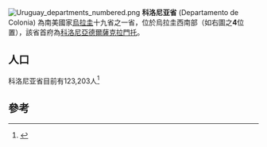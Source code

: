 [[File:Uruguay_departments_numbered.png|right]]
'''科洛尼亚省''' (Departamento de Colonia) 為南美國家[[烏拉圭|烏拉圭]]十九省之一省，位於烏拉圭西南部（如右圖之'''4'''位置），該省首府為[[科洛尼亞德爾薩克拉門托|科洛尼亞德爾薩克拉門托]]。

==人口==
科洛尼亚省目前有123,203人<ref name=pop>{{cite web |url=http://www.ine.gub.uy/censos2011/resultadosfinales/colonia.html |title=Censos 2011 Colonia (needs flash plugin) |date=2012 |publisher=INE |accessdate=25 August 2012 |archive-date=2012-09-01 |archive-url=https://web.archive.org/web/20120901030537/http://www.ine.gub.uy/censos2011/resultadosfinales/colonia.html |dead-url=yes }}</ref>

== 參考==
{{reflist}}

{{Uruguay-geo-stub}}
{{乌拉圭行政区划}}